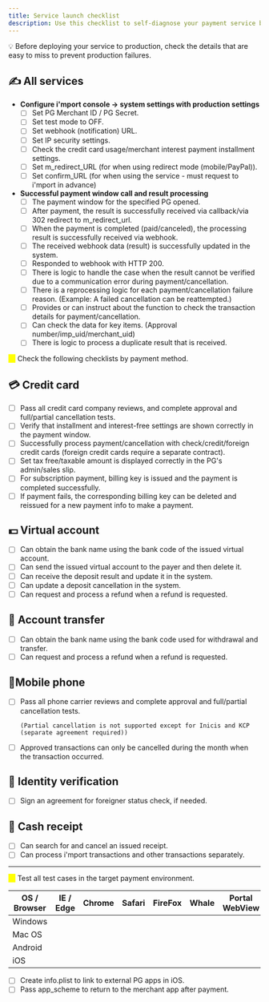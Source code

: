 ```yaml
---
title: Service launch checklist
description: Use this checklist to self-diagnose your payment service before launch.
---
```


💡 Before deploying your service to production, check the details that are easy to miss to prevent production failures.

## ✍️ All services

- **Configure i'mport console -> system settings with production settings**
  - [ ] Set PG Merchant ID / PG Secret.
  - [ ] Set test mode to OFF.
  - [ ] Set webhook (notification) URL.
  - [ ] Set IP security settings.
  - [ ] Check the credit card usage/merchant interest payment installment settings.
  - [ ] Set m\_redirect\_URL (for when using redirect mode (mobile/PayPal)).
  - [ ] Set confirm\_URL (for when using the service - must request to i'mport in advance)
- **Successful payment window call and result processing**
  - [ ] The payment window for the specified PG opened.
  - [ ] After payment, the result is successfully received via callback/via 302 redirect to m\_redirect\_url.
  - [ ] When the payment is completed (paid/canceled), the processing result is successfully received via webhook.
  - [ ] The received webhook data (result) is successfully updated in the system.
  - [ ] Responded to webhook with HTTP 200.
  - [ ] There is logic to handle the case when the result cannot be verified due to a communication error during payment/cancellation.
  - [ ] There is a reprocessing logic for each payment/cancellation failure reason. (Example: A failed cancellation can be reattempted.)
  - [ ] Provides or can instruct about the function to check the transaction details for payment/cancellation.
  - [ ] Can check the data for key items. (Approval number/imp\_uid/merchant\_uid)
  - [ ] There is logic to process a duplicate result that is received.

<mark style="color:yellow;">⚠️</mark> Check the following checklists by payment method.

## 💳 Credit card

- [ ] Pass all credit card company reviews, and complete approval and full/partial cancellation tests.
- [ ] Verify that installment and interest-free settings are shown correctly in the payment window.
- [ ] Successfully process payment/cancellation with check/credit/foreign credit cards (foreign credit cards require a separate contract).
- [ ] Set tax free/taxable amount is displayed correctly in the PG's admin/sales slip.
- [ ] For subscription payment, billing key is issued and the payment is completed successfully.
- [ ] If payment fails, the corresponding billing key can be deleted and reissued for a new payment info to make a payment.

## 💵 Virtual account

- [ ] Can obtain the bank name using the bank code of the issued virtual account.
- [ ] Can send the issued virtual account to the payer and then delete it.
- [ ] Can receive the deposit result and update it in the system.
- [ ] Can update a deposit cancellation in the system.
- [ ] Can request and process a refund when a refund is requested.

## 💸 Account transfer

- [ ] Can obtain the bank name using the bank code used for withdrawal and transfer.
- [ ] Can request and process a refund when a refund is requested.

## 📱Mobile phone

-   [ ] Pass all phone carrier reviews and complete approval and full/partial cancellation tests.

    ```
    (Partial cancellation is not supported except for Inicis and KCP (separate agreement required))
    ```
- [ ] Approved transactions can only be cancelled during the month when the transaction occurred.

## 🙋 Identity verification

- [ ] Sign an agreement for foreigner status check, if needed.

## 🧾 Cash receipt

- [ ] Can search for and cancel an issued receipt.
- [ ] Can process i'mport transactions and other transactions separately.

***

<mark style="color:yellow;background-color:yellow;">⚠️</mark> Test all test cases in the target payment environment.

|OS / Browser|IE / Edge|Chrome|Safari|FireFox|Whale|Portal WebView|SNS WebView|
|------------|---------|------|------|-------|-----|--------------|-----------|
|Windows     |         |      |      |       |     |              |           |
|Mac OS      |         |      |      |       |     |              |           |
|Android     |         |      |      |       |     |              |           |
|iOS         |         |      |      |       |     |              |           |

- [ ] Create info.plist to link to external PG apps in iOS.
- [ ] Pass app\_scheme to return to the merchant app after payment.
